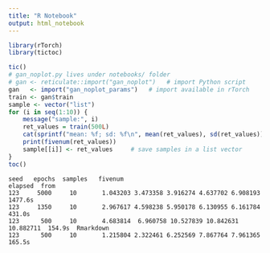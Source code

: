 ```yaml
---
title: "R Notebook"
output: html_notebook
---
```



```r
library(rTorch)
library(tictoc)

tic()
# gan_noplot.py lives under notebooks/ folder
# gan <- reticulate::import("gan_noplot")   # import Python script
gan   <- import("gan_noplot_params")   # import available in rTorch
train <- gan$train
sample <- vector("list")
for (i in seq(1:10)) {
    message("sample:", i)
    ret_values = train(500L)
    cat(sprintf("mean: %f; sd: %f\n", mean(ret_values), sd(ret_values)))
    print(fivenum(ret_values))
    sample[[i]] <- ret_values     # save samples in a list vector
}
toc()
```


```
seed   epochs  samples   fivenum                                           elapsed  from
123     5000     10       1.043203 3.473358 3.916274 4.637702 6.908193     1477.6s
123     1350     10       2.967617 4.598238 5.950178 6.130955 6.161784      431.0s
123      500     10       4.683814  6.960758 10.527839 10.842631 10.882711  154.9s  Rmarkdown
123      500     10       1.215804 2.322461 6.252569 7.867764 7.961365      165.5s

```
